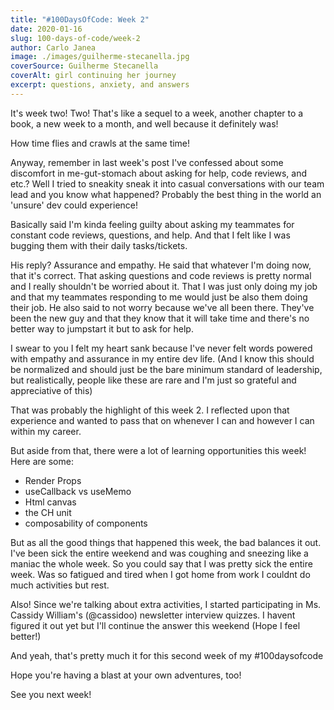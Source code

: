 ```yaml
---
title: "#100DaysOfCode: Week 2"
date: 2020-01-16
slug: 100-days-of-code/week-2
author: Carlo Janea
image: ./images/guilherme-stecanella.jpg
coverSource: Guilherme Stecanella
coverAlt: girl continuing her journey
excerpt: questions, anxiety, and answers
---
```


It's week two! Two! That's like a sequel to a week, another chapter to a book, a new week to a month, and well because it definitely was!

How time flies and crawls at the same time!

Anyway, remember in last week's post I've confessed about some discomfort in me-gut-stomach about asking for help, code reviews, and etc.? Well I tried to sneakity sneak it into casual conversations with our team lead and you know what happened? Probably the best thing in the world an 'unsure' dev could experience!

Basically said I'm kinda feeling guilty about asking my teammates for constant code reviews, questions, and help. And that I felt like I was bugging them with their daily tasks/tickets.

His reply? Assurance and empathy. He said that whatever I'm doing now, that it's correct. That asking questions and code reviews is pretty normal and I really shouldn't be worried about it. That I was just only doing my job and that my teammates responding to me would just be also them doing their job. He also said to not worry because we've all been there. They've been the new guy and that they know that it will take time and there's no better way to jumpstart it but to ask for help.

I swear to you I felt my heart sank because I've never felt words powered with empathy and assurance in my entire dev life. (And I know this should be normalized and should just be the bare minimum standard of leadership, but realistically, people like these are rare and I'm just so grateful and appreciative of this)

That was probably the highlight of this week 2. I reflected upon that experience and wanted to pass that on whenever I can and however I can within my career.

But aside from that, there were a lot of learning opportunities this week! Here are some:

- Render Props
- useCallback vs useMemo
- Html canvas
- the CH unit
- composability of components

But as all the good things that happened this week, the bad balances it out. I've been sick the entire weekend and was coughing and sneezing like a maniac the whole week. So you could say that I was pretty sick the entire week. Was so fatigued and tired when I got home from work I couldnt do much activities but rest.

Also! Since we're talking about extra activities, I started participating in Ms. Cassidy William's (@cassidoo) newsletter interview quizzes. I havent figured it out yet but I'll continue the answer this weekend (Hope I feel better!)

And yeah, that's pretty much it for this second week of my #100daysofcode

Hope you're having a blast at your own adventures, too!

See you next week!
